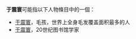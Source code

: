 '''于震寰'''可能指以下人物條目中的一個：
*[[于震寰_(歌手)|于震寰]]，毛孩，世界上全身毛发覆盖面积最多的人
*[[于震寰_(图书馆学家)|于震寰]]，20世纪图书馆学家

{{消歧义|Y于|Cat=三字于姓人名消歧义|zhen}}